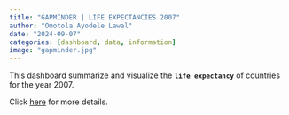 ```yaml
---
title: "GAPMINDER | LIFE EXPECTANCIES 2007"
author: "Omotola Ayodele Lawal"
date: "2024-09-07"
categories: [dashboard, data, information]
image: "gapminder.jpg"
---
```


This dashboard summarize and visualize the **`life expectancy`** of countries for the year 2007.

Click [here](https://lawaloa.github.io/gapminder_dash/){target="_blank"} for more details.
